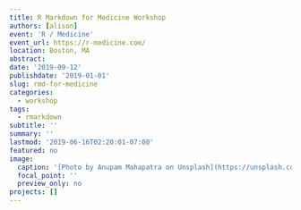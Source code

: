 ```yaml
---
title: R Markdown for Medicine Workshop
authors: [alison]
event: 'R / Medicine'
event_url: https://r-medicine.com/
location: Boston, MA
abstract:
date: '2019-09-12'
publishdate: '2019-01-01'
slug: rmd-for-medicine
categories:
  - workshop
tags:
  - rmarkdown
subtitle: ''
summary: ''
lastmod: '2019-06-16T02:20:01-07:00'
featured: no
image:
  caption: '[Photo by Anupam Mahapatra on Unsplash](https://unsplash.com/photos/Vz0RbclzG_w)'
  focal_point: ''
  preview_only: no
projects: []
---
```

